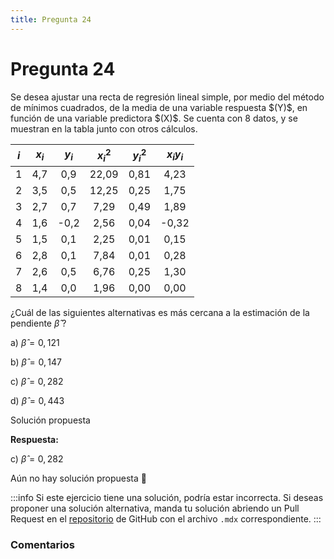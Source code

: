```yaml
---
title: Pregunta 24
---
```



# Pregunta 24

<div className="exercise">
Se desea ajustar una recta de regresión lineal simple, por medio del método de mínimos cuadrados, de la media de una variable respuesta $(Y)$, en función de una variable predictora $(X)$. Se cuenta con 8 datos, y se muestran en la tabla junto con otros cálculos.

| $i$ | $x_i$ | $y_i$ | $x_i^2$ | $y_i^2$ | $x_i y_i$ |
| :---: | :---: | :---: | :---: | :---: | :---: |
| 1 | 4,7 | 0,9 | 22,09 | 0,81 | 4,23 |
| 2 | 3,5 | 0,5 | 12,25 | 0,25 | 1,75 |
| 3 | 2,7 | 0,7 | 7,29 | 0,49 | 1,89 |
| 4 | 1,6 | -0,2 | 2,56 | 0,04 | -0,32 |
| 5 | 1,5 | 0,1 | 2,25 | 0,01 | 0,15 |
| 6 | 2,8 | 0,1 | 7,84 | 0,01 | 0,28 |
| 7 | 2,6 | 0,5 | 6,76 | 0,25 | 1,30 |
| 8 | 1,4 | 0,0 | 1,96 | 0,00 | 0,00 |

¿Cuál de las siguientes alternativas es más cercana a la estimación de la pendiente $\hat{\beta}$ ?

a) $\hat{\beta}=0,121$

b) $\hat{\beta}=0,147$

c) $\hat{\beta}=0,282$

d) $\hat{\beta}=0,443$
</div>

<MDXDetails>
<summary>Solución propuesta</summary>

<div className="exercise">

**Respuesta:**

c) $\hat{\beta}=0,282$

Aún no hay solución propuesta 🥲
</div>

:::info
Si este ejercicio tiene una solución, podría estar incorrecta. Si deseas proponer una solución alternativa, manda tu solución abriendo
un Pull Request en el [repositorio](https://github.com/crow-rojas/apuntes-fundamentals/pulls) de GitHub con el archivo
`.mdx` correspondiente.
:::

</MDXDetails>

### Comentarios

<Disqus
  url="https://crow-rojas.github.io/apuntes-fundamentals/docs/mathematics/probability-and-statistics/exercises/2017-2/p24"
  identifier="docs/mathematics/probability-and-statistics/exercises/2017-2/p24"
  title="2017-2 Probabilidades y Estadística - Pregunta 24"
/>
